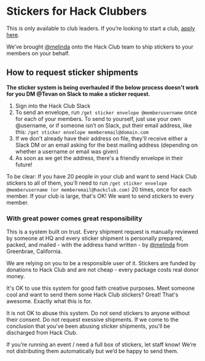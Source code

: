 
# Stickers for Hack Clubbers

This is only available to club leaders. If you’re looking to start a club, [apply here](https://apply.hackclub.com).

We’ve brought [@melinda](https://hackclub.slack.com/team/U018B5U27CH) onto the Hack Club team to ship stickers to your members on your behalf.

## How to request sticker shipments

**The sticker system is being overhauled if the below process doesn't work for you DM @Tevan on Slack to make a sticker request.**

1. Sign into the Hack Club Slack
2. To send an envelope, run `/get sticker envelope @memberusername` once for each of your members. To send to yourself, just use your own @username, or if someone isn’t on Slack, put their email address, like this: `/get sticker envelope memberemail@domain.com`
3. If we don't already have their address on file, they'll receive either a Slack DM or an email asking for the best mailing address (depending on whether a username or email was given)
4. As soon as we get the address, there's a friendly envelope in their future!

To be clear: If you have 20 people in your club and want to send Hack Club stickers to all of them, you'll need to run `/get sticker envelope @memberusername (or memberemail@hackclub.com)` 20 times, once for each member. If your club is large, that's OK! We want to send stickers to every member.

<h3 id="responsibility">With great power comes great responsibility</h3>

This is a system built on trust. Every shipment request is manually reviewed by someone at HQ and every sticker shipment is personally prepared, packed, and mailed - with the address hand written - by [@melinda](https://hackclub.slack.com/team/U018B5U27CH) from Greenbrae, California.

We are relying on you to be a responsible user of it. Stickers are funded by donations to Hack Club and are not cheap - every package costs real donor money.

It's OK to use this system for good faith creative purposes. Meet someone cool and want to send them some Hack Club stickers? Great! That's awesome. Exactly what this is for.

It is not OK to abuse this system. Do not send stickers to anyone without their consent. Do not request exessive shipments. If we come to the conclusion that you've been abusing sticker shipments, you'll be discharged from Hack Club.

If you’re running an event / need a full box of stickers, let staff know! We’re not distributing them automatically but we’d be happy to send them.